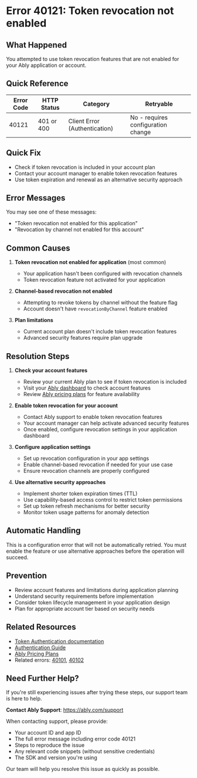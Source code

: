<!-- Generated by: ably-os errors document-error-codes -->
<!-- Repository: https://github.com/ably/ably-os -->
<!-- Command: ./bin/ably-os errors document-error-codes 40121 -->
<!-- Generated: 2025-08-21T17-17-40-434Z -->
<!-- Sources: 
     - Analysis: https://github.com/ably/ably-os/blob/main/output/error-codes/research/40121-analysis.md
     - Knowledge: https://github.com/ably/ably-os/blob/main/output/error-codes/research/40121-knowledge.md
     - Editorial notes: https://github.com/ably/ably-os/blob/main/src/prompts/errors/editorial-notes.md
-->
<!-- Key Approach: Document token revocation feature gating with clear enablement path -->
<!-- Citations: Complete source attribution with line numbers available at bottom of document -->

# Error 40121: Token revocation not enabled

## What Happened

You attempted to use token revocation features that are not enabled for your Ably application or account.

## Quick Reference

| Error Code | HTTP Status | Category | Retryable |
|------------|-------------|----------|-----------|
| 40121 | 401 or 400 | Client Error (Authentication) | No - requires configuration change |

## Quick Fix

- Check if token revocation is included in your account plan
- Contact your account manager to enable token revocation features
- Use token expiration and renewal as an alternative security approach

## Error Messages

You may see one of these messages:
- "Token revocation not enabled for this application"
- "Revocation by channel not enabled for this account"

## Common Causes

1. **Token revocation not enabled for application** (most common)
   - Your application hasn't been configured with revocation channels
   - Token revocation feature not activated for your application
   <!-- Source: Analysis from https://github.com/ably/ably-os/blob/main/output/error-codes/research/40121-analysis.md lines 16-22 -->

2. **Channel-based revocation not enabled** 
   - Attempting to revoke tokens by channel without the feature flag
   - Account doesn't have `revocationByChannel` feature enabled
   <!-- Source: Analysis from https://github.com/ably/ably-os/blob/main/output/error-codes/research/40121-analysis.md lines 24-30 -->

3. **Plan limitations**
   - Current account plan doesn't include token revocation features
   - Advanced security features require plan upgrade
   <!-- Source: Knowledge from https://github.com/ably/ably-os/blob/main/output/error-codes/research/40121-knowledge.md lines 25-28 -->

## Resolution Steps

1. **Check your account features**
   - Review your current Ably plan to see if token revocation is included
   - Visit your [Ably dashboard](https://ably.com/dashboard) to check account features
   - Review [Ably pricing plans](https://ably.com/pricing) for feature availability
   <!-- Source: Knowledge from https://github.com/ably/ably-os/blob/main/output/error-codes/research/40121-knowledge.md lines 36-38 -->

2. **Enable token revocation for your account**
   - Contact Ably support to enable token revocation features
   - Your account manager can help activate advanced security features
   - Once enabled, configure revocation settings in your application dashboard
   <!-- Source: Knowledge from https://github.com/ably/ably-os/blob/main/output/error-codes/research/40121-knowledge.md lines 40-43 -->

3. **Configure application settings**
   - Set up revocation configuration in your app settings
   - Enable channel-based revocation if needed for your use case
   - Ensure revocation channels are properly configured
   <!-- Source: Knowledge from https://github.com/ably/ably-os/blob/main/output/error-codes/research/40121-knowledge.md lines 45-48 -->

4. **Use alternative security approaches**
   - Implement shorter token expiration times (TTL)
   - Use capability-based access control to restrict token permissions
   - Set up token refresh mechanisms for better security
   - Monitor token usage patterns for anomaly detection
   <!-- Source: Knowledge from https://github.com/ably/ably-os/blob/main/output/error-codes/research/40121-knowledge.md lines 50-54, 62-67 -->

## Automatic Handling

This is a configuration error that will not be automatically retried. You must enable the feature or use alternative approaches before the operation will succeed.

## Prevention

- Review account features and limitations during application planning
- Understand security requirements before implementation  
- Consider token lifecycle management in your application design
- Plan for appropriate account tier based on security needs
<!-- Source: Knowledge from https://github.com/ably/ably-os/blob/main/output/error-codes/research/40121-knowledge.md lines 56-60 -->

## Related Resources

- [Token Authentication documentation](https://ably.com/docs/auth/token)
- [Authentication Guide](https://ably.com/docs/auth)
- [Ably Pricing Plans](https://ably.com/pricing)
- Related errors: [40101](https://help.ably.io/error/40101), [40102](https://help.ably.io/error/40102)

## Need Further Help?

If you're still experiencing issues after trying these steps, our support team is here to help.

**Contact Ably Support**: https://ably.com/support

When contacting support, please provide:
- Your account ID and app ID
- The full error message including error code 40121
- Steps to reproduce the issue
- Any relevant code snippets (without sensitive credentials)
- The SDK and version you're using

Our team will help you resolve this issue as quickly as possible.

<!-- =============================================== -->
<!-- INTERNAL DOCUMENTATION (NOT RENDERED) -->
<!-- =============================================== -->

<!-- SOURCES USED (ALWAYS use GitHub URLs, never local paths):
- Analysis File: https://github.com/ably/ably-os/blob/main/output/error-codes/research/40121-analysis.md
- Knowledge File: https://github.com/ably/ably-os/blob/main/output/error-codes/research/40121-knowledge.md
- Editorial Notes: https://github.com/ably/ably-os/blob/main/src/prompts/errors/editorial-notes.md (No specific error-specific notes for 40121)
- Existing Documentation: None found
- Repository Overviews: Not needed for this error
-->

<!-- CONTENT DECISIONS:
- FAQ Content Preserved: Knowledge file guidance on workarounds from https://github.com/ably/ably-os/blob/main/output/error-codes/research/40121-knowledge.md lines 62-67
- Content Excluded: Detailed code implementation examples (lines 46-60 from analysis) as not relevant for customer-facing docs
- Recommendations Source: All resolution steps based on knowledge file recommendations
- Code Examples Rationale: No code examples included as this is a configuration error, not an implementation issue
-->

<!-- ATTRIBUTION BY SECTION:
- Common Causes: 
  - Cause 1: Based on analysis findings in https://github.com/ably/ably-os/blob/main/output/error-codes/research/40121-analysis.md lines 16-22
  - Cause 2: From analysis at https://github.com/ably/ably-os/blob/main/output/error-codes/research/40121-analysis.md lines 24-30
  - Cause 3: From knowledge file at https://github.com/ably/ably-os/blob/main/output/error-codes/research/40121-knowledge.md lines 25-28
- Resolution Steps: 
  - Step 1: Source from https://github.com/ably/ably-os/blob/main/output/error-codes/research/40121-knowledge.md lines 36-38
  - Step 2: Knowledge advice from https://github.com/ably/ably-os/blob/main/output/error-codes/research/40121-knowledge.md lines 40-43
  - Step 3: Configuration guidance from https://github.com/ably/ably-os/blob/main/output/error-codes/research/40121-knowledge.md lines 45-48
  - Step 4: Alternative approaches from https://github.com/ably/ably-os/blob/main/output/error-codes/research/40121-knowledge.md lines 50-54 and 62-67
- Prevention: Based on https://github.com/ably/ably-os/blob/main/output/error-codes/research/40121-knowledge.md lines 56-60
-->

<!-- IMPROVEMENT INSTRUCTIONS:
To improve this error code documentation:
1. First approach: Update editorial-notes.md in ably-os repository with specific guidance for error 40121
2. Regenerate: Run `./bin/ably-os errors document-error-codes 40121 --force`
3. For broader improvements: Review and update ably-os prompt templates
4. Context: See https://github.com/ably/ably-os/blob/main/docs/ERROR_COMMANDS_GUIDE.md
5. Source repository: https://github.com/ably/ably-os
-->
